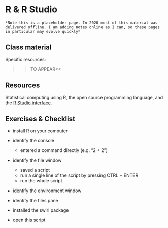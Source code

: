 # R & R Studio

```block
*Note this is a placeholder page. In 2020 most of this material was delivered offline. I am adding notes online as I can, so these pages in particular may evolve quickly*
```

## Class material

Specific resources:
  
  >>TO APPEAR<<
  
<!--
Slides from this class are on the google drive: [slides format](), [pdf format]().

Please note, most of this class was taught in workshop format, so there aren't many slides.
 -->

  
## Resources

  Statistical computing using R, the open source programming language, and the [R Studio interface](https://rstudio.com/).


## Exercises & Checklist

* install R on your computer

* identify the console
  * entered a command directly (e.g. "2 + 2")

* identify the file window
  * saved a script
  * run a single line of the script by pressing CTRL + ENTER
  * run the whole script

* identify the environment window

* identify the files pane

* installed the swirl package

* open this script
